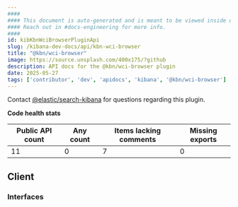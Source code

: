 ```yaml
---
####
#### This document is auto-generated and is meant to be viewed inside our experimental, new docs system.
#### Reach out in #docs-engineering for more info.
####
id: kibKbnWciBrowserPluginApi
slug: /kibana-dev-docs/api/kbn-wci-browser
title: "@kbn/wci-browser"
image: https://source.unsplash.com/400x175/?github
description: API docs for the @kbn/wci-browser plugin
date: 2025-05-27
tags: ['contributor', 'dev', 'apidocs', 'kibana', '@kbn/wci-browser']
---
```




Contact [@elastic/search-kibana](https://github.com/orgs/elastic/teams/search-kibana) for questions regarding this plugin.

**Code health stats**

| Public API count  | Any count | Items lacking comments | Missing exports |
|-------------------|-----------|------------------------|-----------------|
| 11 | 0 | 7 | 0 |

## Client

### Interfaces
<DocDefinitionList data={kbnWciBrowserObj.client.interfaces}/>

